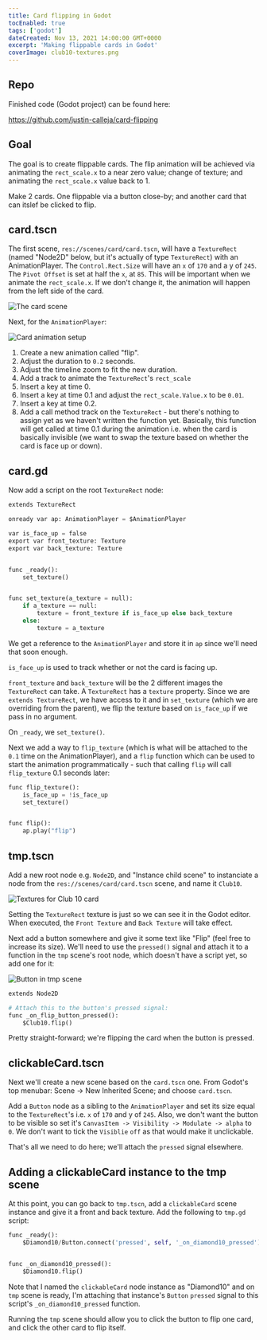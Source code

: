 ```yaml
---
title: Card flipping in Godot
tocEnabled: true
tags: ['godot']
dateCreated: Nov 13, 2021 14:00:00 GMT+0000
excerpt: 'Making flippable cards in Godot'
coverImage: club10-textures.png
---
```


## Repo

Finished code (Godot project) can be found here:

https://github.com/justin-calleja/card-flipping

## Goal

The goal is to create flippable cards. The flip animation will be achieved via animating the `rect_scale.x` to a near zero value; change of texture; and animating the `rect_scale.x` value back to 1.

Make 2 cards. One flippable via a button close-by; and another card that can itslef be clicked to flip.

## card.tscn

The first scene, `res://scenes/card/card.tscn`, will have a `TextureRect` (named "Node2D" below, but it's actually of type `TextureRect`) with an AnimationPlayer. The `Control.Rect.Size` will have an `x` of `170` and a y of `245`. The `Pivot Offset` is set at half the `x`, at `85`. This will be important when we animate the `rect_scale.x`. If we don't change it, the animation will happen from the left side of the card.

<Image slug={slug} path="/card-scene.png" alt="The card scene" />

Next, for the `AnimationPlayer`:

![Card animation setup](res/card-animation-setup.png)

1. Create a new animation called "flip".
1. Adjust the duration to `0.2` seconds.
1. Adjust the timeline zoom to fit the new duration.
1. Add a track to animate the `TextureRect`'s `rect_scale`
1. Insert a key at time 0.
1. Insert a key at time 0.1 and adjust the `rect_scale.Value.x` to be `0.01`.
1. Insert a key at time 0.2.
1. Add a call method track on the `TextureRect` - but there's nothing to assign yet as we haven't written the function yet. Basically, this function will get called at time 0.1 during the animation i.e. when the card is basically invisible (we want to swap the texture based on whether the card is face up or down).

## card.gd

Now add a script on the root `TextureRect` node:

```py
extends TextureRect

onready var ap: AnimationPlayer = $AnimationPlayer

var is_face_up = false
export var front_texture: Texture
export var back_texture: Texture


func _ready():
	set_texture()


func set_texture(a_texture = null):
	if a_texture == null:
		texture = front_texture if is_face_up else back_texture
	else:
		texture = a_texture
```

We get a reference to the `AnimationPlayer` and store it in `ap` since we'll need that soon enough.

`is_face_up` is used to track whether or not the card is facing up.

`front_texture` and `back_texture` will be the 2 different images the `TextureRect` can take. A `TextureRect` has a `texture` property. Since we are `extends TextureRect`, we have access to it and in `set_texture` (which we are overriding from the parent), we flip the texture based on `is_face_up` if we pass in no argument.

On `_ready`, we `set_texture()`.

Next we add a way to `flip_texture` (which is what will be attached to the `0.1` time on the AnimationPlayer), and a `flip` function which can be used to start the animation programmatically - such that calling `flip` will call `flip_texture` 0.1 seconds later:

```py
func flip_texture():
	is_face_up = !is_face_up
	set_texture()


func flip():
	ap.play("flip")
```

## tmp.tscn

Add a new root node e.g. `Node2D`, and "Instance child scene" to instanciate a node from the `res://scenes/card/card.tscn` scene, and name it `Club10`.

![Textures for Club 10 card](res/club10-textures.png)

Setting the `TextureRect` texture is just so we can see it in the Godot editor. When executed, the `Front Texture` and `Back Texture` will take effect.

Next add a button somewhere and give it some text like "Flip" (feel free to increase its size). We'll need to use the `pressed()` signal and attach it to a function in the `tmp` scene's root node, which doesn't have a script yet, so add one for it:

![Button in tmp scene](res/button-in-tmp-scene.png)

```py
extends Node2D

# Attach this to the button's pressed signal:
func _on_flip_button_pressed():
	$Club10.flip()
```

Pretty straight-forward; we're flipping the card when the button is pressed.

## clickableCard.tscn

Next we'll create a new scene based on the `card.tscn` one. From Godot's top menubar: Scene -> New Inherited Scene; and choose `card.tscn`.

Add a `Button` node as a sibling to the `AnimationPlayer` and set its size equal to the `TextureRect`'s i.e. `x` of `170` and y of `245`. Also, we don't want the button to be visible so set it's `CanvasItem -> Visibility -> Modulate -> alpha` to `0`. We don't want to tick the `Visiblie` `off` as that would make it unclickable.

That's all we need to do here; we'll attach the `pressed` signal elsewhere.

## Adding a clickableCard instance to the tmp scene

At this point, you can go back to `tmp.tscn`, add a `clickableCard` scene instance and give it a front and back texture. Add the following to `tmp.gd` script:

```py
func _ready():
	$Diamond10/Button.connect('pressed', self, '_on_diamond10_pressed')


func _on_diamond10_pressed():
	$Diamond10.flip()
```

Note that I named the `clickableCard` node instance as "Diamond10" and on `tmp` scene is ready, I'm attaching that instance's `Button` `pressed` signal to this script's `_on_diamond10_pressed` function.

Running the `tmp` scene should allow you to click the button to flip one card, and click the other card to flip itself.
